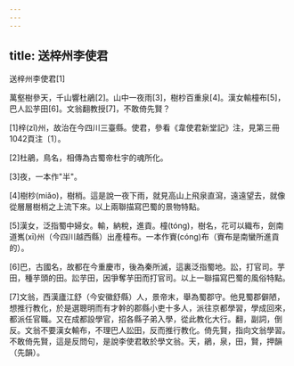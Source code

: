 ```yaml
---
---
---
```

title: 送梓州李使君
---




送梓州李使君[1]

萬壑樹參天，千山響杜鵑[2]。山中一夜雨[3]，樹杪百重泉[4]。漢女輸橦布[5]，巴人訟芋田[6]。文翁翻教授[7]，不敢倚先賢？

[1]梓(zǐ)州，故治在今四川三臺縣。使君，參看《韋使君新堂記》注，見第三冊1042頁注〔1〕。

[2]杜鵑，鳥名，相傳為古蜀帝杜宇的魂所化。

[3]夜，一本作"半"。

[4]樹杪(miǎo)，樹梢。這是說一夜下雨，就見高山上飛泉直瀉，遠遠望去，就像從層層樹梢之上流下來。以上兩聯描寫巴蜀的景物特點。

[5]漢女，泛指蜀中婦女。輸，納稅，進貢。橦(tóng)，樹名，花可以織布，劍南道嶲(xī)州（今四川越西縣）出產橦布。一本作賨(cóng)布（賨布是南蠻所進貢的）。

[6]巴，古國名，故都在今重慶市，後為秦所滅，這裏泛指蜀地。訟，打官司。芋田，種芋頭的田。訟芋田，因爭奪芋田而打官司。以上一聯描寫巴蜀的風俗特點。

[7]文翁，西漢廬江舒（今安徽舒縣）人，景帝末，舉為蜀郡守。他見蜀郡僻陋，想推行教化，於是選聰明而有才幹的郡縣小吏十多人，派往京都學習，學成回來，都派任官職。又在成都設學官，招各縣子弟入學，從此教化大行。翻，副詞，倒反。文翁不要漢女輸布，不理巴人訟田，反而推行教化。倚先賢，指向文翁學習。不敢倚先賢，這是反問句，是說李使君敢於學文翁。天，鵑，泉，田，賢，押韻（先韻）。